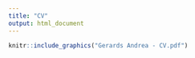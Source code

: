 ```yaml
---
title: "CV"
output: html_document
---
```



```r

knitr::include_graphics("Gerards Andrea - CV.pdf")

```
